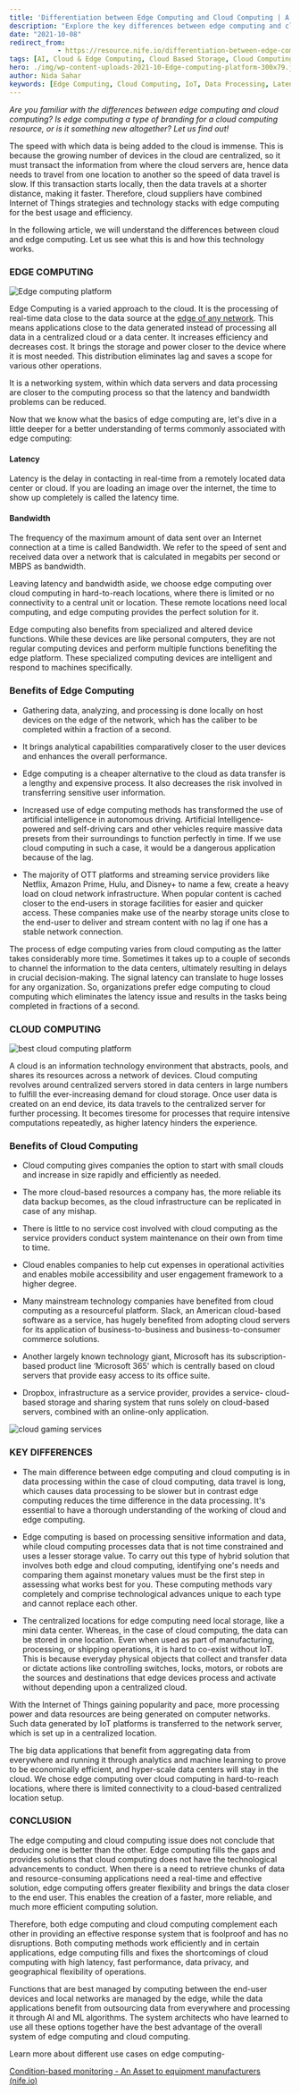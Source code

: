 ```yaml
---
title: 'Differentiation between Edge Computing and Cloud Computing | A Study'
description: "Explore the key differences between edge computing and cloud computing, their benefits, and how they complement each other in providing efficient solutions."
date: "2021-10-08"
redirect_from: 
            - https://resource.nife.io/differentiation-between-edge-computing-and-cloud-computing-a-study/
tags: [AI, Cloud & Edge Computing, Cloud Based Storage, Cloud Computing, Edge Computing, IoT, ML, OTT Platforms]
hero: ./img/wp-content-uploads-2021-10-Edge-computing-platform-300x79.jpg
author: Nida Sahar
keywords: [Edge Computing, Cloud Computing, IoT, Data Processing, Latency, Bandwidth, AI, ML, OTT Platforms]
---
```


_Are you familiar with the differences between edge computing and cloud computing? Is edge computing a type of branding for a cloud computing resource, or is it something new altogether? Let us find out!_

The speed with which data is being added to the cloud is immense. This is because the growing number of devices in the cloud are centralized, so it must transact the information from where the cloud servers are, hence data needs to travel from one location to another so the speed of data travel is slow. If this transaction starts locally, then the data travels at a shorter distance, making it faster. Therefore, cloud suppliers have combined Internet of Things strategies and technology stacks with edge computing for the best usage and efficiency.

In the following article, we will understand the differences between cloud and edge computing. Let us see what this is and how this technology works.

### EDGE COMPUTING

![Edge computing platform](https://raw.githubusercontent.com/nifetency/nife-blog-content/main/blog/img/Edge-computing-platform-1024x269.jpg)
<br/>



Edge Computing is a varied approach to the cloud. It is the processing of real-time data close to the data source at the [edge of any network](/blog/interconnection-oriented-architecture-edge-network/). This means applications close to the data generated instead of processing all data in a centralized cloud or a data center. It increases efficiency and decreases cost. It brings the storage and power closer to the device where it is most needed. This distribution eliminates lag and saves a scope for various other operations.

It is a networking system, within which data servers and data processing are closer to the computing process so that the latency and bandwidth problems can be reduced.

Now that we know what the basics of edge computing are, let's dive in a little deeper for a better understanding of terms commonly associated with edge computing:

#### Latency

Latency is the delay in contacting in real-time from a remotely located data center or cloud. If you are loading an image over the internet, the time to show up completely is called the latency time.

#### Bandwidth

The frequency of the maximum amount of data sent over an Internet connection at a time is called Bandwidth. We refer to the speed of sent and received data over a network that is calculated in megabits per second or MBPS as bandwidth.

Leaving latency and bandwidth aside, we choose edge computing over cloud computing in hard-to-reach locations, where there is limited or no connectivity to a central unit or location. These remote locations need local computing, and edge computing provides the perfect solution for it.

Edge computing also benefits from specialized and altered device functions. While these devices are like personal computers, they are not regular computing devices and perform multiple functions benefiting the edge platform. These specialized computing devices are intelligent and respond to machines specifically.

### Benefits of Edge Computing

- Gathering data, analyzing, and processing is done locally on host devices on the edge of the network, which has the caliber to be completed within a fraction of a second.

- It brings analytical capabilities comparatively closer to the user devices and enhances the overall performance.

- Edge computing is a cheaper alternative to the cloud as data transfer is a lengthy and expensive process. It also decreases the risk involved in transferring sensitive user information.

- Increased use of edge computing methods has transformed the use of artificial intelligence in autonomous driving. Artificial Intelligence-powered and self-driving cars and other vehicles require massive data presets from their surroundings to function perfectly in time. If we use cloud computing in such a case, it would be a dangerous application because of the lag.

- The majority of OTT platforms and streaming service providers like Netflix, Amazon Prime, Hulu, and Disney+ to name a few, create a heavy load on cloud network infrastructure. When popular content is cached closer to the end-users in storage facilities for easier and quicker access. These companies make use of the nearby storage units close to the end-user to deliver and stream content with no lag if one has a stable network connection.

The process of edge computing varies from cloud computing as the latter takes considerably more time. Sometimes it takes up to a couple of seconds to channel the information to the data centers, ultimately resulting in delays in crucial decision-making. The signal latency can translate to huge losses for any organization. So, organizations prefer edge computing to cloud computing which eliminates the latency issue and results in the tasks being completed in fractions of a second.

### CLOUD COMPUTING

![best cloud computing platform](https://raw.githubusercontent.com/nifetency/nife-blog-content/main/blog/img/best-cloud-computing-platform.png)
<br/>



A cloud is an information technology environment that abstracts, pools, and shares its resources across a network of devices. Cloud computing revolves around centralized servers stored in data centers in large numbers to fulfill the ever-increasing demand for cloud storage. Once user data is created on an end device, its data travels to the centralized server for further processing. It becomes tiresome for processes that require intensive computations repeatedly, as higher latency hinders the experience.

### Benefits of Cloud Computing

- Cloud computing gives companies the option to start with small clouds and increase in size rapidly and efficiently as needed.

- The more cloud-based resources a company has, the more reliable its data backup becomes, as the cloud infrastructure can be replicated in case of any mishap.

- There is little to no service cost involved with cloud computing as the service providers conduct system maintenance on their own from time to time.

- Cloud enables companies to help cut expenses in operational activities and enables mobile accessibility and user engagement framework to a higher degree.

- Many mainstream technology companies have benefited from cloud computing as a resourceful platform. Slack, an American cloud-based software as a service, has hugely benefited from adopting cloud servers for its application of business-to-business and business-to-consumer commerce solutions.

- Another largely known technology giant, Microsoft has its subscription-based product line ‘Microsoft 365' which is centrally based on cloud servers that provide easy access to its office suite.

- Dropbox, infrastructure as a service provider, provides a service- cloud-based storage and sharing system that runs solely on cloud-based servers, combined with an online-only application.

![cloud gaming services](https://raw.githubusercontent.com/nifetency/nife-blog-content/main/blog/img/cloud-computing-and-edge-computing-768x431.jpeg)
<br/>



### KEY DIFFERENCES

- The main difference between edge computing and cloud computing is in data processing within the case of cloud computing, data travel is long, which causes data processing to be slower but in contrast edge computing reduces the time difference in the data processing. It's essential to have a thorough understanding of the working of cloud and edge computing.

- Edge computing is based on processing sensitive information and data, while cloud computing processes data that is not time constrained and uses a lesser storage value. To carry out this type of hybrid solution that involves both edge and cloud computing, identifying one's needs and comparing them against monetary values must be the first step in assessing what works best for you. These computing methods vary completely and comprise technological advances unique to each type and cannot replace each other.

- The centralized locations for edge computing need local storage, like a mini data center. Whereas, in the case of cloud computing, the data can be stored in one location. Even when used as part of manufacturing, processing, or shipping operations, it is hard to co-exist without IoT. This is because everyday physical objects that collect and transfer data or dictate actions like controlling switches, locks, motors, or robots are the sources and destinations that edge devices process and activate without depending upon a centralized cloud.

With the Internet of Things gaining popularity and pace, more processing power and data resources are being generated on computer networks. Such data generated by IoT platforms is transferred to the network server, which is set up in a centralized location.

The big data applications that benefit from aggregating data from everywhere and running it through analytics and machine learning to prove to be economically efficient, and hyper-scale data centers will stay in the cloud. We chose edge computing over cloud computing in hard-to-reach locations, where there is limited connectivity to a cloud-based centralized location setup.

### CONCLUSION

The edge computing and cloud computing issue does not conclude that deducing one is better than the other. Edge computing fills the gaps and provides solutions that cloud computing does not have the technological advancements to conduct. When there is a need to retrieve chunks of data and resource-consuming applications need a real-time and effective solution, edge computing offers greater flexibility and brings the data closer to the end user. This enables the creation of a faster, more reliable, and much more efficient computing solution.

Therefore, both edge computing and cloud computing complement each other in providing an effective response system that is foolproof and has no disruptions. Both computing methods work efficiently and in certain applications, edge computing fills and fixes the shortcomings of cloud computing with high latency, fast performance, data privacy, and geographical flexibility of operations.

Functions that are best managed by computing between the end-user devices and local networks are managed by the edge, while the data applications benefit from outsourcing data from everywhere and processing it through AI and ML algorithms. The system architects who have learned to use all these options together have the best advantage of the overall system of edge computing and cloud computing.

Learn more about different use cases on edge computing-

[Condition-based monitoring - An Asset to equipment manufacturers (nife.io)](/blog/condition-based-monitoring-an-asset-to-equipment-manufacturers-cktgfzo6d01611pqsiw45ppen/) 
